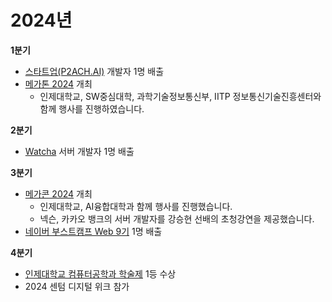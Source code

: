 # 2024년

**1분기**

- [스타트업(P2ACH.AI)](https://p2ach.ai/) 개발자 1명 배출
- [메가톤 2024](/docs/activities/megathon/2024.mdx) 개최
  - 인제대학교, SW중심대학, 과학기술정보통신부, IITP 정보통신기술진흥센터와 함께 행사를 진행하였습니다.

**2분기**

- [Watcha](https://watcha.com/) 서버 개발자 1명 배출

**3분기**

- [메가콘 2024](/docs/activities/megacon/2024.mdx) 개최
  - 인제대학교, AI융합대학과 함께 행사를 진행했습니다.
  - 넥슨, 카카오 뱅크의 서버 개발자를 강승현 선배의 초청강연을 제공했습니다.
- [네이버 부스트캠프 Web 9기](https://boostcamp.connect.or.kr) 1명 배출

**4분기**

- [인제대학교 컴퓨터공학과 학술제](https://www.megabrain.kr/projects/irbs) 1등 수상
- 2024 센텀 디지털 위크 참가
